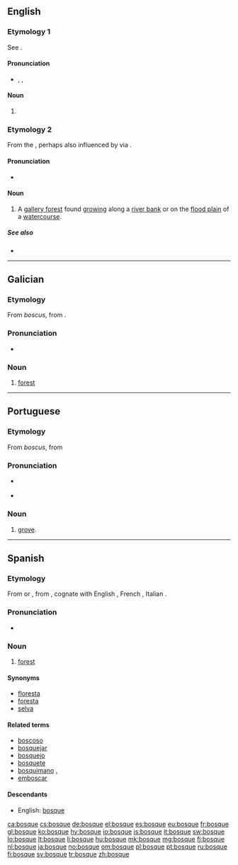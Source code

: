 ==English==

===Etymology 1===
See {{term|bosk|lang=en}}.

====Pronunciation====
* {{a|RP}} {{enPR|bŏsk}}, {{IPA|/bɒsk/}}, {{X-SAMPA|/bQsk/}}

====Noun====
{{en-noun}}

# {{defdate|19<sup>th</sup> century}} {{rare spelling of|bosk}}

===Etymology 2===
From the {{etyl|es|en}} {{term|bosque||forest|lang=es}}, perhaps also influenced by {{term|bosk|lang=en}} via {{term|bosque#Etymology 1|bosque¹}}.

====Pronunciation====
* {{IPA|/ˈbɒsˌkeɪ/|lang=en}}

====Noun====
{{en-noun}}

# {{context|southern|_|US|lang=en}} A [[gallery forest]] found [[grow]]ing along a [[river bank]] or on the [[flood plain]] of a [[watercourse]].

=====See also=====
* {{pedialite}}

----

==Galician==

===Etymology===
From {{etyl|LL.|gl}} ''boscus'', from {{etyl|gem-pro|gl}} {{recons|buskaz|lang=gem-pro}}.

===Pronunciation===
* {{IPA|/ˈbɔske/|lang=gl}}

===Noun===
{{gl-noun|m}}

# [[forest]]

----

==Portuguese==

===Etymology===
From {{etyl|LL.|pt}} ''boscus'', from {{etyl|gem-pro|pt}} {{recons|buskaz|lang=gem-pro}}

===Pronunciation===
* {{a|Brazil}} {{IPA|/ˈbɔʃki/|lang=pt}}
* {{a|Portugal}} {{IPA|/ˈbɔʃkɨ/|lang=pt}}

===Noun===
{{pt-noun|m}}

# [[grove]].

----

==Spanish==

===Etymology===
From {{etyl|LL.|es}} {{term|boscus|lang=la}} or {{term|buscus|lang=la}}, from {{etyl|gem-pro|es}} {{recons|buskaz|lang=gem-pro}}, cognate with English {{term|bush|lang=en}}, French {{term|bois|lang=fr}}, Italian {{term|bosco|lang=it}}.

===Pronunciation===
* {{IPA|/ˈboske/|lang=es}}

===Noun===
{{es-noun|m}}

# [[forest]]

====Synonyms====
* [[floresta]]
* [[foresta]]
* [[selva]]

====Related terms====
* [[boscoso]]
* [[bosquejar]] {{pos_v}}
* [[bosquejo]] {{m}}
* [[bosquete]] {{m}}
* [[bosquimano]] {{pos_a}}, {{m}}
* [[emboscar]]

====Descendants====
* English: [[bosque#Etymology 2|bosque]]

[[ca:bosque]]
[[cs:bosque]]
[[de:bosque]]
[[el:bosque]]
[[es:bosque]]
[[eu:bosque]]
[[fr:bosque]]
[[gl:bosque]]
[[ko:bosque]]
[[hy:bosque]]
[[io:bosque]]
[[is:bosque]]
[[it:bosque]]
[[sw:bosque]]
[[lo:bosque]]
[[lt:bosque]]
[[li:bosque]]
[[hu:bosque]]
[[mk:bosque]]
[[mg:bosque]]
[[fj:bosque]]
[[nl:bosque]]
[[ja:bosque]]
[[no:bosque]]
[[om:bosque]]
[[pl:bosque]]
[[pt:bosque]]
[[ru:bosque]]
[[fi:bosque]]
[[sv:bosque]]
[[tr:bosque]]
[[zh:bosque]]